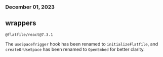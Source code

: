 ### December 01, 2023

## wrappers

`@flatfile/react@7.3.1`

The `useSpaceTrigger` hook has been renamed to `initializeFlatfile`, and `createOrUseSpace` has been renamed to `OpenEmbed` for better clarity.
